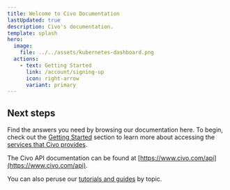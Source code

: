 ```yaml
---
title: Welcome to Civo Documentation
lastUpdated: true
description: Civo's documentation.
template: splash
hero:
  image:
    file: ../../assets/kubernetes-dashboard.png
  actions:
    - text: Getting Started
      link: /account/signing-up
      icon: right-arrow
      variant: primary
---
```


## Next steps

Find the answers you need by browsing our documentation here. To begin, check out the [Getting Started](/account/signing-up) section to learn more about accessing the [services that Civo provides](/overview/).

The Civo API documentation can be found at [https://www.civo.com/api](https://www.civo.com/api).

You can also peruse our [tutorials and guides](https://www.civo.com/learn) by topic.
